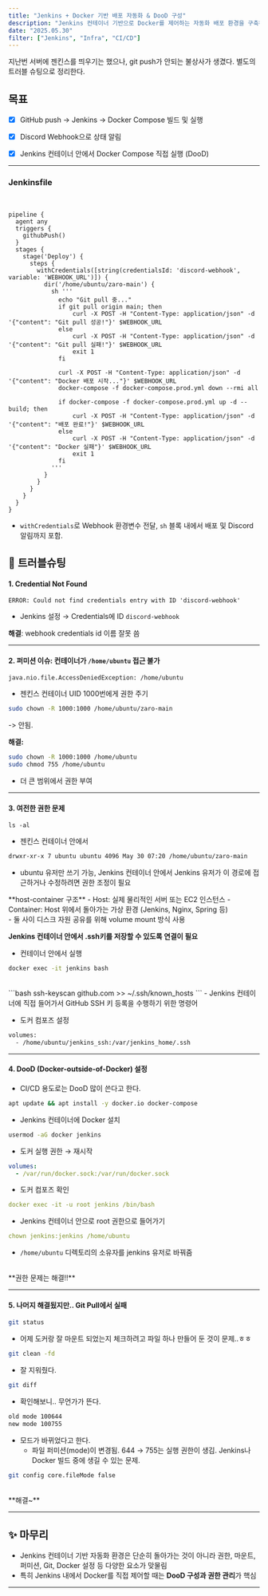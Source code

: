 ```yaml
---
title: "Jenkins + Docker 기반 배포 자동화 & DooD 구성"
description: "Jenkins 컨테이너 기반으로 Docker를 제어하는 자동화 배포 환경을 구축하며 겪었던 삽질과 해결 과정을 정리합니다."
date: "2025.05.30"
filter: ["Jenkins", "Infra", "CI/CD"]
---
```


지난번 서버에 젠킨스를 띄우기는 했으나, git push가 안되는 불상사가 생겼다. 별도의 트러블 슈팅으로 정리한다.

## 목표
- [x] GitHub push → Jenkins → Docker Compose 빌드 및 실행

- [x] Discord Webhook으로 상태 알림

- [x] Jenkins 컨테이너 안에서 Docker Compose 직접 실행 (DooD)

---

### Jenkinsfile
<br />

```shell
pipeline {
  agent any
  triggers {
    githubPush()
  }
  stages {
    stage('Deploy') {
      steps {
        withCredentials([string(credentialsId: 'discord-webhook', variable: 'WEBHOOK_URL')]) {
          dir('/home/ubuntu/zaro-main') {
            sh '''
              echo "Git pull 중..."
              if git pull origin main; then
                  curl -X POST -H "Content-Type: application/json" -d '{"content": "Git pull 성공!"}' $WEBHOOK_URL
              else
                  curl -X POST -H "Content-Type: application/json" -d '{"content": "Git pull 실패!"}' $WEBHOOK_URL
                  exit 1
              fi

              curl -X POST -H "Content-Type: application/json" -d '{"content": "Docker 배포 시작..."}' $WEBHOOK_URL
              docker-compose -f docker-compose.prod.yml down --rmi all

              if docker-compose -f docker-compose.prod.yml up -d --build; then
                  curl -X POST -H "Content-Type: application/json" -d '{"content": "배포 완료!"}' $WEBHOOK_URL
              else
                  curl -X POST -H "Content-Type: application/json" -d '{"content": "Docker 실패"}' $WEBHOOK_URL
                  exit 1
              fi
            '''
          }
        }
      }
    }
  }
}
```

- `withCredentials`로 Webhook 환경변수 전달, `sh` 블록 내에서 배포 및 Discord 알림까지 포함.

<ThickLine />

## 🚨 트러블슈팅

#### 1. Credential Not Found

```text
ERROR: Could not find credentials entry with ID 'discord-webhook'
```

- Jenkins 설정 → Credentials에 ID `discord-webhook`

**해결**: webhook credentials id 이름 잘못 씀

---

#### 2. 퍼미션 이슈: 컨테이너가 `/home/ubuntu` 접근 불가

```text
java.nio.file.AccessDeniedException: /home/ubuntu
```
- 젠킨스 컨테이너 UID 1000번에게 권한 주기

```bash
sudo chown -R 1000:1000 /home/ubuntu/zaro-main
```
-> 안됨.
<br />

**해결:**

```bash
sudo chown -R 1000:1000 /home/ubuntu
sudo chmod 755 /home/ubuntu
```

- 더 큰 범위에서 권한 부여

---
#### 3. 여전한 권한 문제



```text
ls -al
```
- 젠킨스 컨테이너 안에서

```bash
drwxr-xr-x 7 ubuntu ubuntu 4096 May 30 07:20 /home/ubuntu/zaro-main
```
- ubuntu 유저만 쓰기 가능, Jenkins 컨테이너 안에서 Jenkins 유저가 이 경로에 접근하거나 수정하려면 권한 조정이 필요

<aside>
**host-container 구조**
- Host: 실제 물리적인 서버 또는 EC2 인스턴스
- Container: Host 위에서 돌아가는 가상 환경 (Jenkins, Nginx, Spring 등)
</aside>
- 둘 사이 디스크 자원 공유를 위해 volume mount 방식 사용
<br />

**Jenkins 컨테이너 안에서 .ssh키를 저장할 수 있도록 연결이 필요**

- 컨테이너 안에서 실행
```bash
docker exec -it jenkins bash
```
<br />
```bash
ssh-keyscan github.com >> ~/.ssh/known_hosts
```
- Jenkins 컨테이너에 직접 들어가서 GitHub SSH 키 등록을 수행하기 위한 명령어

- 도커 컴포즈 설정
```bash
volumes:
  - /home/ubuntu/jenkins_ssh:/var/jenkins_home/.ssh
```

---

#### 4. DooD (Docker-outside-of-Docker) 설정

- CI/CD 용도로는 DooD 많이 쓴다고 한다.

```bash
apt update && apt install -y docker.io docker-compose
```
- Jenkins 컨테이너에 Docker 설치

```bash
usermod -aG docker jenkins
```
- 도커 실행 권한 → 재시작

```yaml
volumes:
  - /var/run/docker.sock:/var/run/docker.sock
```
- 도커 컴포즈 확인


```yaml
docker exec -it -u root jenkins /bin/bash
```
- Jenkins 컨테이너 안으로 root 권한으로 들어가기

```yaml
chown jenkins:jenkins /home/ubuntu
```
- `/home/ubuntu` 디렉토리의 소유자를 jenkins 유저로 바꿔줌
<br />
**권한 문제는 해결!!**


---

#### 5. 나머지 해결됬지만.. Git Pull에서 실패

```bash
git status
```
- 어제 도커랑 잘 마운트 되었는지 체크하려고 파일 하나 만들어 둔 것이 문제..ㅎㅎ

```bash
git clean -fd
```

- 잘 지워줬다.

```bash
git diff
```
- 확인해보니.. 무언가가 뜬다.

```bash
old mode 100644
new mode 100755
```
- 모드가 바뀌었다고 한다.
   - 파일 퍼미션(mode)이 변경됨. 644 → 755는 실행 권한이 생김. Jenkins나 Docker 빌드 중에 생길 수 있는 문제.

```bash
git config core.fileMode false
```
<br />
**해결~**

---

## ✨ 마무리

* Jenkins 컨테이너 기반 자동화 환경은 단순히 돌아가는 것이 아니라 권한, 마운트, 퍼미션, Git, Docker 설정 등 다양한 요소가 맞물림
* 특히 Jenkins 내에서 Docker를 직접 제어할 때는 **DooD 구성과 권한 관리**가 핵심

---
